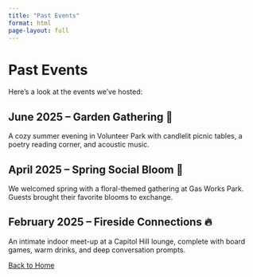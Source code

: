 ```yaml
---
title: "Past Events"
format: html
page-layout: full
---
```


# Past Events

Here's a look at the events we've hosted:

## June 2025 – Garden Gathering 🌿  
A cozy summer evening in Volunteer Park with candlelit picnic tables, a poetry reading corner, and acoustic music.

## April 2025 – Spring Social Bloom 🌸  
We welcomed spring with a floral-themed gathering at Gas Works Park. Guests brought their favorite blooms to exchange.

## February 2025 – Fireside Connections 🔥  
An intimate indoor meet-up at a Capitol Hill lounge, complete with board games, warm drinks, and deep conversation prompts.

[Back to Home](index.qmd)
